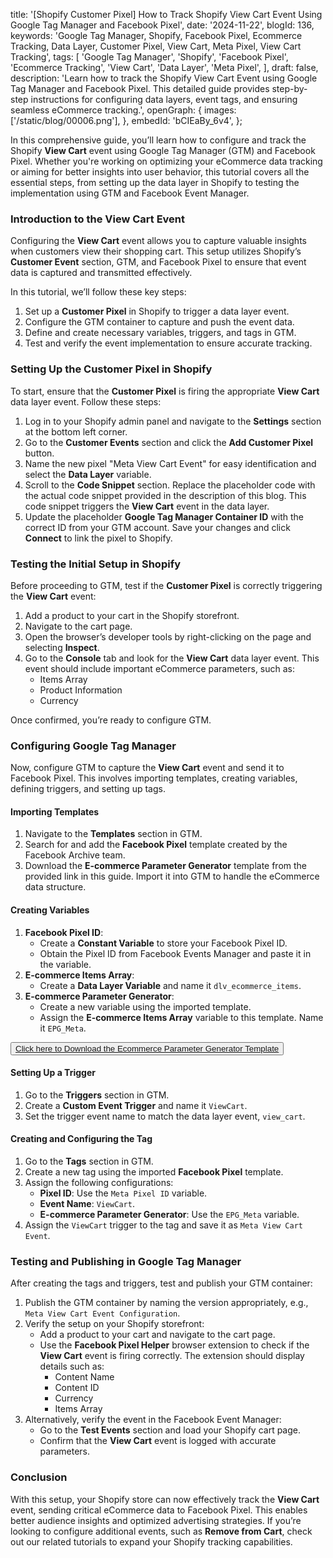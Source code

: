  title:
    '[Shopify Customer Pixel] How to Track Shopify View Cart Event Using Google Tag Manager and Facebook Pixel',
  date: '2024-11-22',
  blogId: 136,
  keywords:
    'Google Tag Manager, Shopify, Facebook Pixel, Ecommerce Tracking, Data Layer, Customer Pixel, View Cart, Meta Pixel, View Cart Tracking',
  tags: [
    'Google Tag Manager',
    'Shopify',
    'Facebook Pixel',
    'Ecommerce Tracking',
    'View Cart',
    'Data Layer',
    'Meta Pixel',
  ],
  draft: false,
  description:
    'Learn how to track the Shopify View Cart Event using Google Tag Manager and Facebook Pixel. This detailed guide provides step-by-step instructions for configuring data layers, event tags, and ensuring seamless eCommerce tracking.',
  openGraph: {
    images: ['/static/blog/00006.png'],
  },
  embedId: 'bCIEaBy_6v4',
};

In this comprehensive guide, you’ll learn how to configure and track the Shopify **View Cart** event using Google Tag Manager (GTM) and Facebook Pixel. Whether you're working on optimizing your eCommerce data tracking or aiming for better insights into user behavior, this tutorial covers all the essential steps, from setting up the data layer in Shopify to testing the implementation using GTM and Facebook Event Manager.

### Introduction to the View Cart Event

Configuring the **View Cart** event allows you to capture valuable insights when customers view their shopping cart. This setup utilizes Shopify’s **Customer Event** section, GTM, and Facebook Pixel to ensure that event data is captured and transmitted effectively.

In this tutorial, we’ll follow these key steps:

1. Set up a **Customer Pixel** in Shopify to trigger a data layer event.
2. Configure the GTM container to capture and push the event data.
3. Define and create necessary variables, triggers, and tags in GTM.
4. Test and verify the event implementation to ensure accurate tracking.

### Setting Up the Customer Pixel in Shopify

To start, ensure that the **Customer Pixel** is firing the appropriate **View Cart** data layer event. Follow these steps:

1. Log in to your Shopify admin panel and navigate to the **Settings** section at the bottom left corner.
2. Go to the **Customer Events** section and click the **Add Customer Pixel** button.
3. Name the new pixel "Meta View Cart Event" for easy identification and select the **Data Layer** variable.
4. Scroll to the **Code Snippet** section. Replace the placeholder code with the actual code snippet provided in the description of this blog. This code snippet triggers the **View Cart** event in the data layer.
5. Update the placeholder **Google Tag Manager Container ID** with the correct ID from your GTM account. Save your changes and click **Connect** to link the pixel to Shopify.

<DataLayerCodeBlock fileName="view_cart.js" />

### Testing the Initial Setup in Shopify

Before proceeding to GTM, test if the **Customer Pixel** is correctly triggering the **View Cart** event:

1. Add a product to your cart in the Shopify storefront.
2. Navigate to the cart page.
3. Open the browser’s developer tools by right-clicking on the page and selecting **Inspect**.
4. Go to the **Console** tab and look for the **View Cart** data layer event. This event should include important eCommerce parameters, such as:
   - Items Array
   - Product Information
   - Currency

Once confirmed, you’re ready to configure GTM.

### Configuring Google Tag Manager

Now, configure GTM to capture the **View Cart** event and send it to Facebook Pixel. This involves importing templates, creating variables, defining triggers, and setting up tags.

#### Importing Templates

1. Navigate to the **Templates** section in GTM.
2. Search for and add the **Facebook Pixel** template created by the Facebook Archive team.
3. Download the **E-commerce Parameter Generator** template from the provided link in this guide. Import it into GTM to handle the eCommerce data structure.

#### Creating Variables

1. **Facebook Pixel ID**:
   - Create a **Constant Variable** to store your Facebook Pixel ID.
   - Obtain the Pixel ID from Facebook Events Manager and paste it in the variable.
2. **E-commerce Items Array**:
   - Create a **Data Layer Variable** and name it `dlv_ecommerce_items`.
3. **E-commerce Parameter Generator**:
   - Create a new variable using the imported template.
   - Assign the **E-commerce Items Array** variable to this template. Name it `EPG_Meta`.

<AuthenticatedLayout>
  <Button className="p-6">
    <a href="/static/templates/Ecommerce-Parameter-Generator.tpl" download>
      Click here to Download the Ecommerce Parameter Generator Template
    </a>
  </Button>
</AuthenticatedLayout>

#### Setting Up a Trigger

1. Go to the **Triggers** section in GTM.
2. Create a **Custom Event Trigger** and name it `ViewCart`.
3. Set the trigger event name to match the data layer event, `view_cart`.

#### Creating and Configuring the Tag

1. Go to the **Tags** section in GTM.
2. Create a new tag using the imported **Facebook Pixel** template.
3. Assign the following configurations:
   - **Pixel ID**: Use the `Meta Pixel ID` variable.
   - **Event Name**: `ViewCart`.
   - **E-commerce Parameter Generator**: Use the `EPG_Meta` variable.
4. Assign the `ViewCart` trigger to the tag and save it as `Meta View Cart Event`.

### Testing and Publishing in Google Tag Manager

After creating the tags and triggers, test and publish your GTM container:

1. Publish the GTM container by naming the version appropriately, e.g., `Meta View Cart Event Configuration`.
2. Verify the setup on your Shopify storefront:
   - Add a product to your cart and navigate to the cart page.
   - Use the **Facebook Pixel Helper** browser extension to check if the **View Cart** event is firing correctly. The extension should display details such as:
     - Content Name
     - Content ID
     - Currency
     - Items Array
3. Alternatively, verify the event in the Facebook Event Manager:
   - Go to the **Test Events** section and load your Shopify cart page.
   - Confirm that the **View Cart** event is logged with accurate parameters.

### Conclusion

With this setup, your Shopify store can now effectively track the **View Cart** event, sending critical eCommerce data to Facebook Pixel. This enables better audience insights and optimized advertising strategies. If you’re looking to configure additional events, such as **Remove from Cart**, check out our related tutorials to expand your Shopify tracking capabilities.
